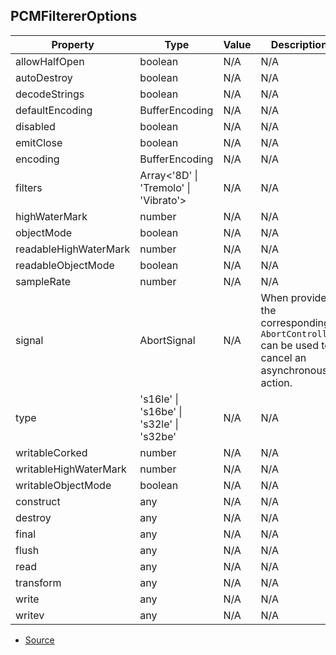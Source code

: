 ## PCMFiltererOptions

| Property | Type | Value | Description |
| ----------- | ----------- | ----------- | ----------- |
| allowHalfOpen | boolean | N/A | N/A |
| autoDestroy | boolean | N/A | N/A |
| decodeStrings | boolean | N/A | N/A |
| defaultEncoding | BufferEncoding | N/A | N/A |
| disabled | boolean | N/A | N/A |
| emitClose | boolean | N/A | N/A |
| encoding | BufferEncoding | N/A | N/A |
| filters | Array\<'8D' \| 'Tremolo' \| 'Vibrato'> | N/A | N/A |
| highWaterMark | number | N/A | N/A |
| objectMode | boolean | N/A | N/A |
| readableHighWaterMark | number | N/A | N/A |
| readableObjectMode | boolean | N/A | N/A |
| sampleRate | number | N/A | N/A |
| signal | AbortSignal | N/A | When provided the corresponding `AbortController` can be used to cancel an asynchronous action. |
| type | 's16le' \| 's16be' \| 's32le' \| 's32be' | N/A | N/A |
| writableCorked | number | N/A | N/A |
| writableHighWaterMark | number | N/A | N/A |
| writableObjectMode | boolean | N/A | N/A |
| construct | any | N/A | N/A |
| destroy | any | N/A | N/A |
| final | any | N/A | N/A |
| flush | any | N/A | N/A |
| read | any | N/A | N/A |
| transform | any | N/A | N/A |
| write | any | N/A | N/A |
| writev | any | N/A | N/A |


- [Source](https://github.com/Androz2091/discord-player/blob/5a3437b/packages/equalizer/src/audio/AudioFilter.ts#L14)